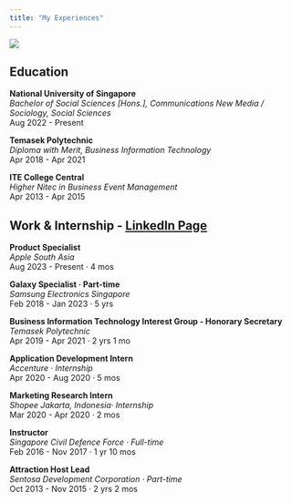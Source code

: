 ```yaml
---
title: "My Experiences"
---
```


![](src/images/aboutme.png)

## Education

**National University of Singapore**\
*Bachelor of Social Sciences \[Hons.\], Communications New Media / Sociology, Social Sciences* <br> Aug 2022 - Present

**Temasek Polytechnic**\
*Diploma with Merit, Business Information Technology* <br> Apr 2018 - Apr 2021

**ITE College Central**\
*Higher Nitec in Business Event Management* <br> Apr 2013 - Apr 2015

## Work & Internship - [LinkedIn Page](https://www.linkedin.com/in/marzuki-nooranas-b5947b17a/)

**Product Specialist**\
*Apple South Asia* <br> Aug 2023 - Present · 4 mos

**Galaxy Specialist · Part-time**\
*Samsung Electronics Singapore* <br>Feb 2018 - Jan 2023 · 5 yrs

**Business Information Technology Interest Group - Honorary Secretary**\
*Temasek Polytechnic* <br>Apr 2019 - Apr 2021 · 2 yrs 1 mo

**Application Development Intern**\
*Accenture · Internship* <br>Apr 2020 - Aug 2020 · 5 mos

**Marketing Research Intern**\
*Shopee Jakarta, Indonesia· Internship* <br>Mar 2020 - Apr 2020 · 2 mos

**Instructor**\
*Singapore Civil Defence Force · Full-time* <br>Feb 2016 - Nov 2017 · 1 yr 10 mos

**Attraction Host Lead**\
*Sentosa Development Corporation · Part-time* <br>Oct 2013 - Nov 2015 · 2 yrs 2 mos
